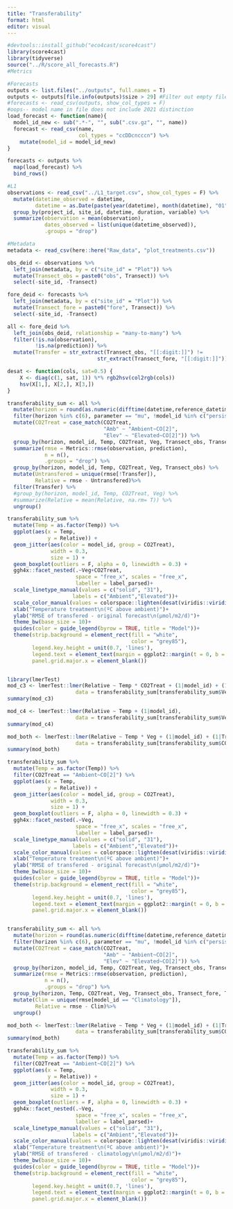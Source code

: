 ```yaml
---
title: "Transferability"
format: html
editor: visual
---
```


```r
#devtools::install_github("eco4cast/score4cast")
library(score4cast)
library(tidyverse)
source("../R/score_all_forecasts.R")
#Metrics

#Forecasts
outputs <- list.files("../outputs", full.names = T)
outputs <- outputs[file.info(outputs)$size > 29] #Filter out empty files
#forecasts <- read_csv(outputs, show_col_types = F)
#oops-- model name in file does not include 2021 distinction
load_forecast <- function(name){
  model_id_new <- sub(".*-", "", sub(".csv.gz", "", name))
  forecast <- read_csv(name, 
                       col_types = "ccDDcncccn") %>%
    mutate(model_id = model_id_new)
}

forecasts <- outputs %>%
  map(load_forecast) %>%
  bind_rows()

#L1
observations <- read_csv("../L1_target.csv", show_col_types = F) %>%
  mutate(datetime_observed = datetime,
         datetime = as.Date(paste(year(datetime), month(datetime), "01", sep = "-"))) %>%
  group_by(project_id, site_id, datetime, duration, variable) %>%
  summarize(observation = mean(observation),
            dates_observed = list(unique(datetime_observed)),
            .groups = "drop")

#Metadata
metadata <- read_csv(here::here("Raw_data", "plot_treatments.csv"))
```

```r
obs_deid <- observations %>%
  left_join(metadata, by = c("site_id" = "Plot")) %>%
  mutate(Transect_obs = paste0("obs", Transect)) %>%
  select(-site_id, -Transect)

fore_deid <- forecasts %>%
  left_join(metadata, by = c("site_id" = "Plot")) %>%
  mutate(Transect_fore = paste0("fore", Transect)) %>%
  select(-site_id, -Transect) 

all <- fore_deid %>%
  left_join(obs_deid, relationship = "many-to-many") %>%
  filter(!is.na(observation),
         !is.na(prediction)) %>%
  mutate(Transfer = str_extract(Transect_obs, "[[:digit:]]") != 
                             str_extract(Transect_fore, "[[:digit:]]"))

desat <- function(cols, sat=0.5) {
    X <- diag(c(1, sat, 1)) %*% rgb2hsv(col2rgb(cols))
    hsv(X[1,], X[2,], X[3,])
}

transferability_sum <- all %>%
  mutate(horizon = round(as.numeric(difftime(datetime,reference_datetime, units = "days")/30.5))) %>%
  filter(horizon %in% c(6), parameter == "mu", !model_id %in% c("persistence", "met_lm_step")) %>%
  mutate(CO2Treat = case_match(CO2Treat,
                               "Amb" ~ "Ambient~CO[2]",
                               "Elev" ~ "Elevated~CO[2]")) %>%
  group_by(horizon, model_id, Temp, CO2Treat, Veg, Transect_obs, Transect_fore, Transfer) %>%
  summarize(rmse = Metrics::rmse(observation, prediction),
            n = n(),
            .groups = "drop") %>%
  group_by(horizon, model_id, Temp, CO2Treat, Veg, Transect_obs) %>%
  mutate(Untransfered = unique(rmse[!Transfer]),
         Relative = rmse - Untransfered)%>%
  filter(Transfer) %>%
  #group_by(horizon, model_id, Temp, CO2Treat, Veg) %>%
  #summarize(Relative = mean(Relative, na.rm= T)) %>%
  ungroup()

transferability_sum %>%
  mutate(Temp = as.factor(Temp)) %>%
  ggplot(aes(x = Temp, 
             y = Relative)) +
  geom_jitter(aes(color = model_id, group = CO2Treat), 
              width = 0.3,
              size = 1) +
  geom_boxplot(outliers = F, alpha = 0, linewidth = 0.3) +
  ggh4x::facet_nested(.~Veg+CO2Treat, 
                      space = "free_x", scales = "free_x",
                      labeller = label_parsed)+
  scale_linetype_manual(values = c("solid", "31"), 
                     labels = c("Ambient","Elevated"))+
  scale_color_manual(values = colorspace::lighten(desat(viridis::viridis(11), 0.3), 0.6))+
  xlab("Temperature treatment\n(ºC above ambient)")+
  ylab("RMSE of transfered - original forecast\n(µmol/m2/d)")+
  theme_bw(base_size = 10)+
  guides(color = guide_legend(byrow = TRUE, title = "Model"))+
  theme(strip.background = element_rect(fill = "white",
                                        color = "grey85"),
        legend.key.height = unit(0.7, 'lines'),
        legend.text = element_text(margin = ggplot2::margin(t = 0, b = 0)),
        panel.grid.major.x = element_blank())


library(lmerTest)
mod_c3 <- lmerTest::lmer(Relative ~ Temp * CO2Treat + (1|model_id) + (1|Transect_obs), 
                      data = transferability_sum[transferability_sum$Veg == "C3", ])
summary(mod_c3)

mod_c4 <- lmerTest::lmer(Relative ~ Temp + (1|model_id), 
                      data = transferability_sum[transferability_sum$Veg == "C4", ])
summary(mod_c4)

mod_both <- lmerTest::lmer(Relative ~ Temp * Veg + (1|model_id) + (1|Transect_obs), 
                      data = transferability_sum[transferability_sum$CO2Treat == "Ambient~CO[2]", ])
summary(mod_both)

transferability_sum %>%
  mutate(Temp = as.factor(Temp)) %>%
  filter(CO2Treat == "Ambient~CO[2]") %>%
  ggplot(aes(x = Temp, 
             y = Relative)) +
  geom_jitter(aes(color = model_id, group = CO2Treat), 
              width = 0.3,
              size = 1) +
  geom_boxplot(outliers = F, alpha = 0, linewidth = 0.3) +
  ggh4x::facet_nested(.~Veg, 
                      space = "free_x", scales = "free_x",
                      labeller = label_parsed)+
  scale_linetype_manual(values = c("solid", "31"), 
                     labels = c("Ambient","Elevated"))+
  scale_color_manual(values = colorspace::lighten(desat(viridis::viridis(10), 0.3), 0.6))+
  xlab("Temperature treatment\n(ºC above ambient)")+
  ylab("RMSE of transfered - original forecast\n(µmol/m2/d)")+
  theme_bw(base_size = 10)+
  guides(color = guide_legend(byrow = TRUE, title = "Model"))+
  theme(strip.background = element_rect(fill = "white",
                                        color = "grey85"),
        legend.key.height = unit(0.7, 'lines'),
        legend.text = element_text(margin = ggplot2::margin(t = 0, b = 0)),
        panel.grid.major.x = element_blank())


transferability_sum <- all %>%
  mutate(horizon = round(as.numeric(difftime(datetime,reference_datetime, units = "days")/30.5))) %>%
  filter(horizon %in% c(6), parameter == "mu", !model_id %in% c("persistence", "met_lm_step")) %>%
  mutate(CO2Treat = case_match(CO2Treat,
                               "Amb" ~ "Ambient~CO[2]",
                               "Elev" ~ "Elevated~CO[2]")) %>%
  group_by(horizon, model_id, Temp, CO2Treat, Veg, Transect_obs, Transect_fore, Transfer) %>%
  summarize(rmse = Metrics::rmse(observation, prediction),
            n = n(),
            .groups = "drop") %>%
  group_by(horizon, Temp, CO2Treat, Veg, Transect_obs, Transect_fore, Transfer) %>%
  mutate(Clim = unique(rmse[model_id == "Climatology"]),
         Relative = rmse - Clim)%>%
  ungroup()

mod_both <- lmerTest::lmer(Relative ~ Temp * Veg + (1|model_id) + (1|Transect_obs), 
                      data = transferability_sum[transferability_sum$CO2Treat == "Ambient~CO[2]", ])
summary(mod_both)

transferability_sum %>%
  mutate(Temp = as.factor(Temp)) %>%
  filter(CO2Treat == "Ambient~CO[2]") %>%
  ggplot(aes(x = Temp, 
             y = Relative)) +
  geom_jitter(aes(color = model_id, group = CO2Treat), 
              width = 0.3,
              size = 1) +
  geom_boxplot(outliers = F, alpha = 0, linewidth = 0.3) +
  ggh4x::facet_nested(.~Veg, 
                      space = "free_x", scales = "free_x",
                      labeller = label_parsed)+
  scale_linetype_manual(values = c("solid", "31"), 
                     labels = c("Ambient","Elevated"))+
  scale_color_manual(values = colorspace::lighten(desat(viridis::viridis(10), 0.3), 0.6))+
  xlab("Temperature treatment\n(ºC above ambient)")+
  ylab("RMSE of transfered - climatology\n(µmol/m2/d)")+
  theme_bw(base_size = 10)+
  guides(color = guide_legend(byrow = TRUE, title = "Model"))+
  theme(strip.background = element_rect(fill = "white",
                                        color = "grey85"),
        legend.key.height = unit(0.7, 'lines'),
        legend.text = element_text(margin = ggplot2::margin(t = 0, b = 0)),
        panel.grid.major.x = element_blank())
```
